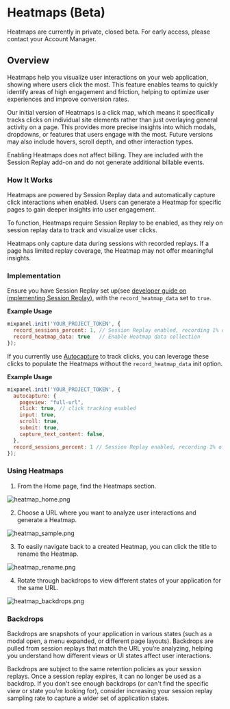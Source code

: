 
# Heatmaps (Beta)

<Callout type="info">
  Heatmaps are currently in private, closed beta. For early access, please contact your Account Manager.
</Callout>

## Overview

Heatmaps help you visualize user interactions on your web application, showing where users click the most. This feature enables teams to quickly identify areas of high engagement and friction, helping to optimize user experiences and improve conversion rates.

Our initial version of Heatmaps is a click map, which means it specifically tracks clicks on individual site elements rather than just overlaying general activity on a page. This provides more precise insights into which modals, dropdowns, or features that users engage with the most. Future versions may also include hovers, scroll depth, and other interaction types.

Enabling Heatmaps does not affect billing. They are included with the Session Replay add-on and do not generate additional billable events.

###  How It Works
Heatmaps are powered by Session Replay data and automatically capture click interactions when enabled. Users can generate a Heatmap for specific pages to gain deeper insights into user engagement.

To function, Heatmaps require Session Replay to be enabled, as they rely on session replay data to track and visualize user clicks.

Heatmaps only capture data during sessions with recorded replays. If a page has limited replay coverage, the Heatmap may not offer meaningful insights.

### Implementation

Ensure you have Session Replay set up(see [developer guide on implementing Session Replay](/docs/session-replay/implement-session-replay/session-replay-web)), with the `record_heatmap_data` set to `true`. 

**Example Usage**

```javascript Javascript
mixpanel.init('YOUR_PROJECT_TOKEN', {
  record_sessions_percent: 1, // Session Replay enabled, recording 1% of all sessions
  record_heatmap_data: true   // Enable Heatmap data collection
});
```

If you currently use [Autocapture](/docs/tracking-methods/autocapture) to track clicks, you can leverage these clicks to populate the Heatmaps without the `record_heatmap_data` init option.

**Example Usage**

```javascript Javascript
mixpanel.init('YOUR_PROJECT_TOKEN', {
  autocapture: {
    pageview: "full-url",
    click: true, // click tracking enabled
    input: true,
    scroll: true,
    submit: true,
    capture_text_content: false,
  },
  record_sessions_percent: 1 // Session Replay enabled, recording 1% of all sessions
});
```

### Using Heatmaps

1. From the Home page, find the Heatmaps section.

![heatmap_home.png](/heatmap_home.png)

2. Choose a URL where you want to analyze user interactions and generate a Heatmap.

![heatmap_sample.png](/heatmap_sample.png)

3. To easily navigate back to a created Heatmap, you can click the title to rename the Heatmap.

![heatmap_rename.png](/heatmap_rename.png)

4. Rotate through backdrops to view different states of your application for the same URL.

![heatmap_backdrops.png](/heatmap_backdrops.png)

### Backdrops

Backdrops are snapshots of your application in various states (such as a modal open, a menu expanded, or different page layouts). Backdrops are pulled from session replays that match the URL you’re analyzing, helping you understand how different views or UI states affect user interactions.

Backdrops are subject to the same retention policies as your session replays. Once a session replay expires, it can no longer be used as a backdrop. If you don't see enough backdrops (or can't find the specific view or state you're looking for), consider increasing your session replay sampling rate to capture a wider set of application states.
